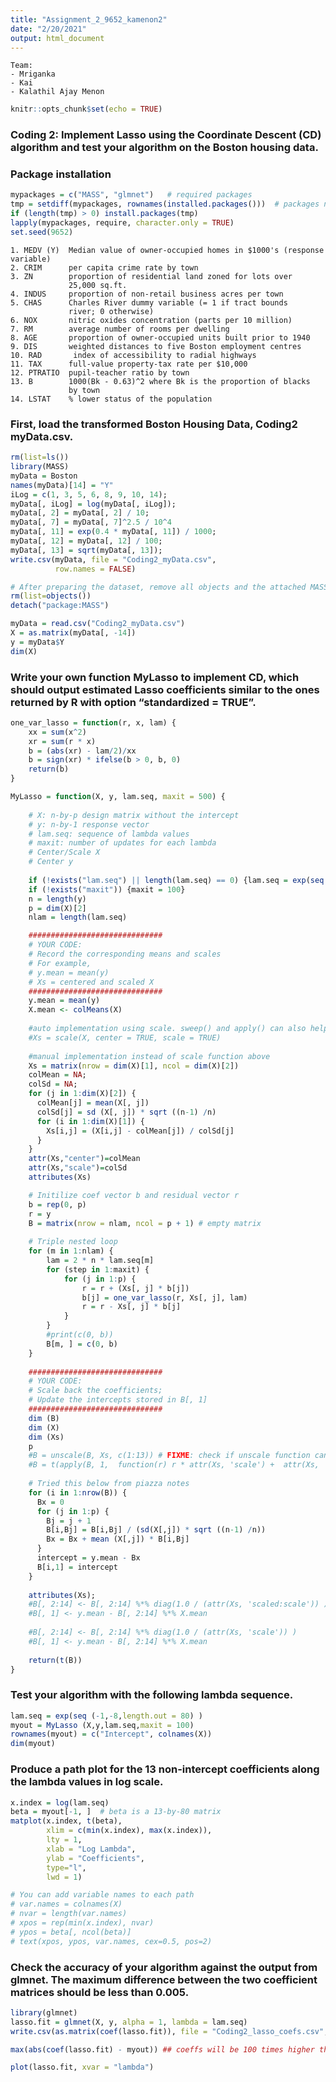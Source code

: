 ```yaml
---
title: "Assignment_2_9652_kamenon2"
date: "2/20/2021"
output: html_document
---
```


```
Team:
- Mriganka
- Kai
- Kalathil Ajay Menon
```

```r
knitr::opts_chunk$set(echo = TRUE)
```

### Coding 2: Implement Lasso using the Coordinate Descent (CD) algorithm and test your algorithm on the Boston housing data.

### Package installation
```r
mypackages = c("MASS", "glmnet")   # required packages
tmp = setdiff(mypackages, rownames(installed.packages()))  # packages need to be installed
if (length(tmp) > 0) install.packages(tmp)
lapply(mypackages, require, character.only = TRUE)
set.seed(9652)
```

```
1. MEDV (Y)  Median value of owner-occupied homes in $1000's (response variable)
2. CRIM      per capita crime rate by town
3. ZN        proportion of residential land zoned for lots over 
             25,000 sq.ft.
4. INDUS     proportion of non-retail business acres per town
5. CHAS      Charles River dummy variable (= 1 if tract bounds 
             river; 0 otherwise)
6. NOX       nitric oxides concentration (parts per 10 million)
7. RM        average number of rooms per dwelling
8. AGE       proportion of owner-occupied units built prior to 1940
9. DIS       weighted distances to five Boston employment centres
10. RAD       index of accessibility to radial highways
11. TAX      full-value property-tax rate per $10,000
12. PTRATIO  pupil-teacher ratio by town
13. B        1000(Bk - 0.63)^2 where Bk is the proportion of blacks 
             by town
14. LSTAT    % lower status of the population
```

### First, load the transformed Boston Housing Data, Coding2 myData.csv.

```r
rm(list=ls())
library(MASS)
myData = Boston
names(myData)[14] = "Y"
iLog = c(1, 3, 5, 6, 8, 9, 10, 14);
myData[, iLog] = log(myData[, iLog]);
myData[, 2] = myData[, 2] / 10;
myData[, 7] = myData[, 7]^2.5 / 10^4
myData[, 11] = exp(0.4 * myData[, 11]) / 1000;
myData[, 12] = myData[, 12] / 100;
myData[, 13] = sqrt(myData[, 13]);
write.csv(myData, file = "Coding2_myData.csv", 
          row.names = FALSE)

# After preparing the dataset, remove all objects and the attached MASS library
rm(list=objects())  
detach("package:MASS")

myData = read.csv("Coding2_myData.csv")
X = as.matrix(myData[, -14])
y = myData$Y
dim(X)
```


###  Write your own function MyLasso to implement CD, which should output estimated Lasso coefficients similar to the ones returned by R with option “standardized = TRUE”.

```r
one_var_lasso = function(r, x, lam) {
    xx = sum(x^2)
    xr = sum(r * x)
    b = (abs(xr) - lam/2)/xx
    b = sign(xr) * ifelse(b > 0, b, 0)
    return(b)
}
```


```r
MyLasso = function(X, y, lam.seq, maxit = 500) {
    
    # X: n-by-p design matrix without the intercept 
    # y: n-by-1 response vector 
    # lam.seq: sequence of lambda values 
    # maxit: number of updates for each lambda 
    # Center/Scale X
    # Center y
  
    if (!exists("lam.seq") || length(lam.seq) == 0) {lam.seq = exp(seq (-1,-8,length.out = 80) )}
    if (!exists("maxit")) {maxit = 100}
    n = length(y)
    p = dim(X)[2]
    nlam = length(lam.seq)

    ##############################
    # YOUR CODE: 
    # Record the corresponding means and scales
    # For example, 
    # y.mean = mean(y)
    # Xs = centered and scaled X
    ##############################
    y.mean = mean(y)
    X.mean <- colMeans(X)
    
    #auto implementation using scale. sweep() and apply() can also help
    #Xs = scale(X, center = TRUE, scale = TRUE)
    
    #manual implementation instead of scale function above
    Xs = matrix(nrow = dim(X)[1], ncol = dim(X)[2])
    colMean = NA;
    colSd = NA;
    for (j in 1:dim(X)[2]) { 
      colMean[j] = mean(X[, j])
      colSd[j] = sd (X[, j]) * sqrt ((n-1) /n)
      for (i in 1:dim(X)[1]) {
        Xs[i,j] = (X[i,j] - colMean[j]) / colSd[j]
      }
    }
    attr(Xs,"center")=colMean
    attr(Xs,"scale")=colSd
    attributes(Xs)

    # Initilize coef vector b and residual vector r
    b = rep(0, p)
    r = y
    B = matrix(nrow = nlam, ncol = p + 1) # empty matrix
    
    # Triple nested loop
    for (m in 1:nlam) {
        lam = 2 * n * lam.seq[m]
        for (step in 1:maxit) {
            for (j in 1:p) {
                r = r + (Xs[, j] * b[j])
                b[j] = one_var_lasso(r, Xs[, j], lam)
                r = r - Xs[, j] * b[j]
            }
        }
        #print(c(0, b))
        B[m, ] = c(0, b)
    }
   
    ##############################
    # YOUR CODE:
    # Scale back the coefficients;
    # Update the intercepts stored in B[, 1]
    ##############################
    dim (B)
    dim (X)
    dim (Xs)
    p
    #B = unscale(B, Xs, c(1:13)) # FIXME: check if unscale function can be implemented
    #B = t(apply(B, 1,  function(r) r * attr(Xs, 'scale') +  attr(Xs, 'center'))) 
    
    # Tried this below from piazza notes
    for (i in 1:nrow(B)) {
      Bx = 0
      for (j in 1:p) {
        Bj = j + 1
        B[i,Bj] = B[i,Bj] / (sd(X[,j]) * sqrt ((n-1) /n))
        Bx = Bx + mean (X[,j]) * B[i,Bj]
      }
      intercept = y.mean - Bx
      B[i,1] = intercept
    }
    
    attributes(Xs);
    #B[, 2:14] <- B[, 2:14] %*% diag(1.0 / (attr(Xs, 'scaled:scale')) )
    #B[, 1] <- y.mean - B[, 2:14] %*% X.mean
    
    #B[, 2:14] <- B[, 2:14] %*% diag(1.0 / (attr(Xs, 'scale')) )
    #B[, 1] <- y.mean - B[, 2:14] %*% X.mean
    
    return(t(B))
}
```


### Test your algorithm with the following lambda sequence.
```r
lam.seq = exp(seq (-1,-8,length.out = 80) )
myout = MyLasso (X,y,lam.seq,maxit = 100)
rownames(myout) = c("Intercept", colnames(X)) 
dim(myout)
```



### Produce a path plot for the 13 non-intercept coefficients along the lambda values in log scale.
```r
x.index = log(lam.seq)
beta = myout[-1, ]  # beta is a 13-by-80 matrix
matplot(x.index, t(beta),
        xlim = c(min(x.index), max(x.index)),
        lty = 1,
        xlab = "Log Lambda",
        ylab = "Coefficients",
        type="l", 
        lwd = 1)
```
```r
# You can add variable names to each path
# var.names = colnames(X)
# nvar = length(var.names)
# xpos = rep(min(x.index), nvar)
# ypos = beta[, ncol(beta)]
# text(xpos, ypos, var.names, cex=0.5, pos=2)
```


### Check the accuracy of your algorithm against the output from glmnet. The maximum difference between the two coefficient matrices should be less than 0.005.
```r
library(glmnet)
lasso.fit = glmnet(X, y, alpha = 1, lambda = lam.seq)
write.csv(as.matrix(coef(lasso.fit)), file = "Coding2_lasso_coefs.csv", row.names = FALSE)
```

```r
max(abs(coef(lasso.fit) - myout)) ## coeffs will be 100 times higher than expected values if we dont scale back the coeffs
```
```r
plot(lasso.fit, xvar = "lambda")
```


